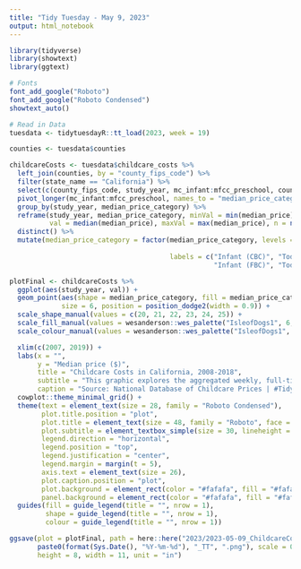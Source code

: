 ```yaml
---
title: "Tidy Tuesday - May 9, 2023"
output: html_notebook
---
```


```r
library(tidyverse)
library(showtext)
library(ggtext)

# Fonts
font_add_google("Roboto")
font_add_google("Roboto Condensed")
showtext_auto()

# Read in Data
tuesdata <- tidytuesdayR::tt_load(2023, week = 19)
```

```r
counties <- tuesdata$counties

childcareCosts <- tuesdata$childcare_costs %>%
  left_join(counties, by = "county_fips_code") %>%
  filter(state_name == "California") %>%
  select(c(county_fips_code, study_year, mc_infant:mfcc_preschool, county_name, state_name)) %>%
  pivot_longer(mc_infant:mfcc_preschool, names_to = "median_price_category", values_to = "median_price") %>%
  group_by(study_year, median_price_category) %>%
  reframe(study_year, median_price_category, minVal = min(median_price),
          val = median(median_price), maxVal = max(median_price), n = n()) %>%
  distinct() %>%
  mutate(median_price_category = factor(median_price_category, levels = c("mc_infant", "mc_toddler", "mc_preschool",
                                                                          "mfcc_infant", "mfcc_toddler", "mfcc_preschool"),
                                        labels = c("Infant (CBC)", "Toddler (CBC)", "Preschool (CBC)",
                                                   "Infant (FBC)", "Toddler (FBC)", "Preschool (FBC)")))
```

```r
plotFinal <- childcareCosts %>%
  ggplot(aes(study_year, val)) + 
  geom_point(aes(shape = median_price_category, fill = median_price_category, colour = median_price_category), 
             size = 6, position = position_dodge2(width = 0.9)) +
  scale_shape_manual(values = c(20, 21, 22, 23, 24, 25)) +
  scale_fill_manual(values = wesanderson::wes_palette("IsleofDogs1", 6, type = "discrete")) +
  scale_colour_manual(values = wesanderson::wes_palette("IsleofDogs1", 6, type = "discrete")) +

  xlim(c(2007, 2019)) +
  labs(x = "", 
       y = "Median price ($)",
       title = "Childcare Costs in California, 2008-2018",
       subtitle = "This graphic explores the aggregated weekly, full-time median price of center-based (CBC) and family-based (FBC) childcare by age for California from 2008 through 2018. Age categories are defined as 0-23 months, 24-35 months, and 36-54 months in age for infants, toddlers and preschoolers, respectively.",
       caption = "Source: National Database of Childcare Prices | #TidyTuesday | Week 19") +
  cowplot::theme_minimal_grid() +
  theme(text = element_text(size = 28, family = "Roboto Condensed"),
        plot.title.position = "plot",
        plot.title = element_text(size = 48, family = "Roboto", face = "bold"),
        plot.subtitle = element_textbox_simple(size = 30, lineheight = 0.25),
        legend.direction = "horizontal",
        legend.position = "top",
        legend.justification = "center",
        legend.margin = margin(t = 5),
        axis.text = element_text(size = 26),
        plot.caption.position = "plot",
        plot.background = element_rect(color = "#fafafa", fill = "#fafafa"),
        panel.background = element_rect(color = "#fafafa", fill = "#fafafa")) +
  guides(fill = guide_legend(title = "", nrow = 1),
         shape = guide_legend(title = "", nrow = 1),
         colour = guide_legend(title = "", nrow = 1))
```

```r
ggsave(plot = plotFinal, path = here::here("2023/2023-05-09_ChildcareCosts"),
       paste0(format(Sys.Date(), "%Y-%m-%d"), "_TT", ".png"), scale = 0.8, dpi = 300,
       height = 8, width = 11, unit = "in")
```